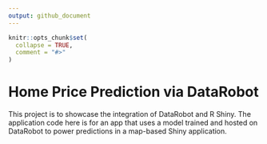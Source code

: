 ```yaml
---
output: github_document
---
```


<!-- README.md is generated from README.Rmd. Please edit that file -->

```r
knitr::opts_chunk$set(
  collapse = TRUE,
  comment = "#>"
)
```

# Home Price Prediction via DataRobot

<!-- badges: start -->
<!-- badges: end -->

This project is to showcase the integration of DataRobot and R Shiny.
The application code here is for an app that uses a model trained and
hosted on DataRobot to power predictions in a map-based Shiny
application.
